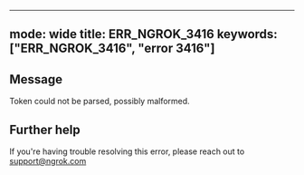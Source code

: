 
---
mode: wide
title: ERR_NGROK_3416
keywords: ["ERR_NGROK_3416", "error 3416"]
---

## Message
Token could not be parsed, possibly malformed.




## Further help
If you're having trouble resolving this error, please reach out to [support@ngrok.com](mailto:support@ngrok.com?subject=Help%20with%20ERR_NGROK_3416)

